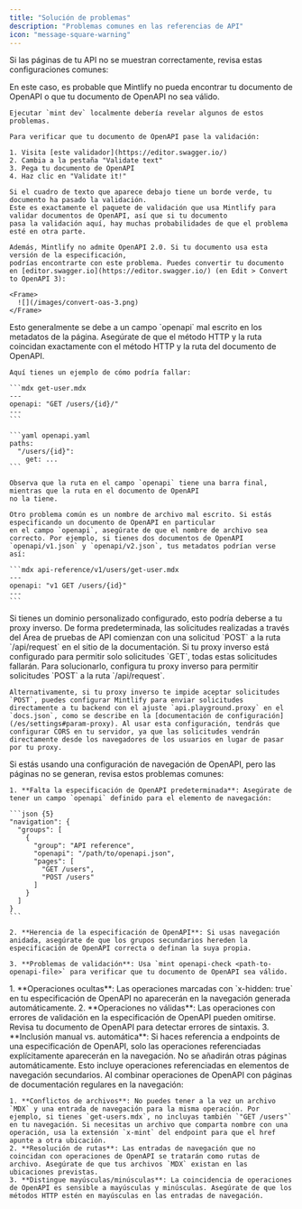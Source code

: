 ```yaml
---
title: "Solución de problemas"
description: "Problemas comunes en las referencias de API"
icon: "message-square-warning"
---
```


Si las páginas de tu API no se muestran correctamente, revisa estas configuraciones comunes:

<AccordionGroup>
  <Accordion title="Todas mis páginas de OpenAPI están completamente en blanco">
    En este caso, es probable que Mintlify no pueda encontrar tu documento de OpenAPI
    o que tu documento de OpenAPI no sea válido.

    Ejecutar `mint dev` localmente debería revelar algunos de estos problemas.

    Para verificar que tu documento de OpenAPI pase la validación:

    1. Visita [este validador](https://editor.swagger.io/)
    2. Cambia a la pestaña "Validate text"
    3. Pega tu documento de OpenAPI
    4. Haz clic en "Validate it!"

    Si el cuadro de texto que aparece debajo tiene un borde verde, tu documento ha pasado la validación.
    Este es exactamente el paquete de validación que usa Mintlify para validar documentos de OpenAPI, así que si tu documento
    pasa la validación aquí, hay muchas probabilidades de que el problema esté en otra parte.

    Además, Mintlify no admite OpenAPI 2.0. Si tu documento usa esta versión de la especificación,
    podrías encontrarte con este problema. Puedes convertir tu documento en [editor.swagger.io](https://editor.swagger.io/) (en Edit > Convert to OpenAPI 3):

    <Frame>
      ![](/images/convert-oas-3.png)
    </Frame>
  </Accordion>

  <Accordion title="Una de mis páginas de OpenAPI está completamente en blanco">
    Esto generalmente se debe a un campo `openapi` mal escrito en los metadatos de la página. Asegúrate de que
    el método HTTP y la ruta coincidan exactamente con el método HTTP y la ruta del documento de OpenAPI.

    Aquí tienes un ejemplo de cómo podría fallar:

    ```mdx get-user.mdx
    ---
    openapi: "GET /users/{id}/"
    ---
    ```

    ```yaml openapi.yaml
    paths:
      "/users/{id}":
        get: ...
    ```

    Observa que la ruta en el campo `openapi` tiene una barra final, mientras que la ruta en el documento de OpenAPI
    no la tiene.

    Otro problema común es un nombre de archivo mal escrito. Si estás especificando un documento de OpenAPI en particular
    en el campo `openapi`, asegúrate de que el nombre de archivo sea correcto. Por ejemplo, si tienes dos documentos de OpenAPI
    `openapi/v1.json` y `openapi/v2.json`, tus metadatos podrían verse así:

    ```mdx api-reference/v1/users/get-user.mdx
    ---
    openapi: "v1 GET /users/{id}"
    ---
    ```
  </Accordion>

  <Accordion title="Las solicitudes desde el Área de pruebas de API no funcionan">
    Si tienes un dominio personalizado configurado, esto podría deberse a tu proxy inverso. De forma
    predeterminada, las solicitudes realizadas a través del Área de pruebas de API comienzan con una solicitud `POST` a la ruta
    `/api/request` en el sitio de la documentación. Si tu proxy inverso está configurado para permitir solo solicitudes `GET`,
    todas estas solicitudes fallarán. Para solucionarlo, configura tu proxy inverso para
    permitir solicitudes `POST` a la ruta `/api/request`.

    Alternativamente, si tu proxy inverso te impide aceptar solicitudes `POST`, puedes configurar Mintlify para enviar solicitudes directamente a tu backend con el ajuste `api.playground.proxy` en el `docs.json`, como se describe en la [documentación de configuración](/es/settings#param-proxy). Al usar esta configuración, tendrás que configurar CORS en tu servidor, ya que las solicitudes vendrán directamente desde los navegadores de los usuarios en lugar de pasar por tu proxy.
  </Accordion>

  <Accordion title="Las entradas de navegación de OpenAPI no están generando páginas">
    Si estás usando una configuración de navegación de OpenAPI, pero las páginas no se generan, revisa estos problemas comunes:

    1. **Falta la especificación de OpenAPI predeterminada**: Asegúrate de tener un campo `openapi` definido para el elemento de navegación:

    ```json {5}
    "navigation": {
      "groups": [
        {
          "group": "API reference",
          "openapi": "/path/to/openapi.json",
          "pages": [
            "GET /users",
            "POST /users"
          ]
        }
      ]
    }
    ```

    2. **Herencia de la especificación de OpenAPI**: Si usas navegación anidada, asegúrate de que los grupos secundarios hereden la especificación de OpenAPI correcta o definan la suya propia.

    3. **Problemas de validación**: Usa `mint openapi-check <path-to-openapi-file>` para verificar que tu documento de OpenAPI sea válido.
  </Accordion>

  <Accordion title="Algunas operaciones de OpenAPI aparecen en la navegación, pero otras no">
    1. **Operaciones ocultas**: Las operaciones marcadas con `x-hidden: true` en tu especificación de OpenAPI no aparecerán en la navegación generada automáticamente.
    2. **Operaciones no válidas**: Las operaciones con errores de validación en la especificación de OpenAPI pueden omitirse. Revisa tu documento de OpenAPI para detectar errores de sintaxis.
    3. **Inclusión manual vs. automática**: Si haces referencia a endpoints de una especificación de OpenAPI, solo las operaciones referenciadas explícitamente aparecerán en la navegación. No se añadirán otras páginas automáticamente. Esto incluye operaciones referenciadas en elementos de navegación secundarios.
  </Accordion>

  <Accordion title="La navegación mixta (páginas de OpenAPI y MDX) no funciona correctamente">
    Al combinar operaciones de OpenAPI con páginas de documentación regulares en la navegación:

    1. **Conflictos de archivos**: No puedes tener a la vez un archivo `MDX` y una entrada de navegación para la misma operación. Por ejemplo, si tienes `get-users.mdx`, no incluyas también `"GET /users"` en tu navegación. Si necesitas un archivo que comparta nombre con una operación, usa la extensión `x-mint` del endpoint para que el href apunte a otra ubicación.
    2. **Resolución de rutas**: Las entradas de navegación que no coincidan con operaciones de OpenAPI se tratarán como rutas de archivo. Asegúrate de que tus archivos `MDX` existan en las ubicaciones previstas.
    3. **Distingue mayúsculas/minúsculas**: La coincidencia de operaciones de OpenAPI es sensible a mayúsculas y minúsculas. Asegúrate de que los métodos HTTP estén en mayúsculas en las entradas de navegación.
  </Accordion>
</AccordionGroup>
